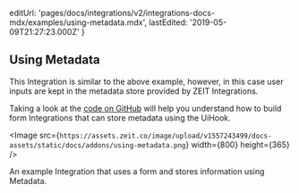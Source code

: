 
  editUrl:
    'pages/docs/integrations/v2/integrations-docs-mdx/examples/using-metadata.mdx',
  lastEdited: '2019-05-09T21:27:23.000Z'
}

## Using Metadata

This Integration is similar to the above example, however, in this case user inputs are kept in the metadata store provided by ZEIT Integrations.

Taking a look at the [code on GitHub](https://github.com/zeit/integrations-gallery/tree/master/using-metadata) will help you understand how to build form Integrations that can store metadata using the UiHook.

<Image
  src={`https://assets.zeit.co/image/upload/v1557243499/docs-assets/static/docs/addons/using-metadata.png`}
  width={800}
  height={365}
/>
<Caption>An example Integration that uses a form and stores information using Metadata.</Caption>
